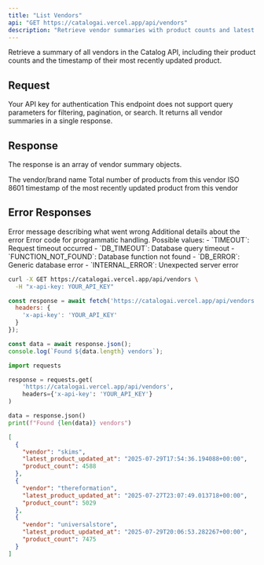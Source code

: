 ```yaml
---
title: "List Vendors"
api: "GET https://catalogai.vercel.app/api/vendors"
description: "Retrieve vendor summaries with product counts and latest update timestamps"
---
```


Retrieve a summary of all vendors in the Catalog API, including their product counts and the timestamp of their most recently updated product.

## Request

<ParamField header="x-api-key" type="string" required>
  Your API key for authentication
</ParamField>

<Note>
This endpoint does not support query parameters for filtering, pagination, or search. It returns all vendor summaries in a single response.
</Note>

## Response

The response is an array of vendor summary objects.

<Expandable title="Vendor Summary Object">
  <ResponseField name="vendor" type="string">
    The vendor/brand name
  </ResponseField>
  
  <ResponseField name="product_count" type="number">
    Total number of products from this vendor
  </ResponseField>
  
  <ResponseField name="latest_product_updated_at" type="string">
    ISO 8601 timestamp of the most recently updated product from this vendor
  </ResponseField>
</Expandable>

## Error Responses

<ResponseField name="error" type="string">
  Error message describing what went wrong
</ResponseField>

<ResponseField name="details" type="string" optional>
  Additional details about the error
</ResponseField>

<ResponseField name="code" type="string" optional>
  Error code for programmatic handling. Possible values:
  - `TIMEOUT`: Request timeout occurred
  - `DB_TIMEOUT`: Database query timeout
  - `FUNCTION_NOT_FOUND`: Database function not found
  - `DB_ERROR`: Generic database error
  - `INTERNAL_ERROR`: Unexpected server error
</ResponseField>

<RequestExample>

```bash cURL
curl -X GET https://catalogai.vercel.app/api/vendors \
  -H "x-api-key: YOUR_API_KEY"
```

```javascript JavaScript
const response = await fetch('https://catalogai.vercel.app/api/vendors', {
  headers: {
    'x-api-key': 'YOUR_API_KEY'
  }
});

const data = await response.json();
console.log(`Found ${data.length} vendors`);
```

```python Python
import requests

response = requests.get(
    'https://catalogai.vercel.app/api/vendors',
    headers={'x-api-key': 'YOUR_API_KEY'}
)

data = response.json()
print(f"Found {len(data)} vendors")
```

</RequestExample>

<ResponseExample>

```json Success Response
[
  {
    "vendor": "skims",
    "latest_product_updated_at": "2025-07-29T17:54:36.194088+00:00",
    "product_count": 4588
  },
  {
    "vendor": "thereformation",
    "latest_product_updated_at": "2025-07-27T23:07:49.013718+00:00",
    "product_count": 5029
  },
  {
    "vendor": "universalstore",
    "latest_product_updated_at": "2025-07-29T20:06:53.282267+00:00",
    "product_count": 7475
  }
]
```

</ResponseExample>
